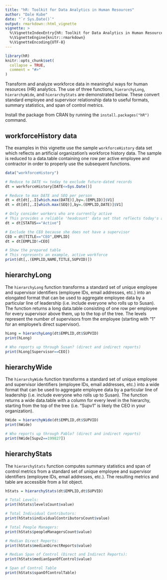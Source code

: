 ```yaml
---
title: "hR: Toolkit for Data Analytics in Human Resources"
author: "Dale Kube"
date: "`r Sys.Date()`"
output: rmarkdown::html_vignette
vignette: >
  %\VignetteIndexEntry{hR: Toolkit for Data Analytics in Human Resources}
  %\VignetteEngine{knitr::rmarkdown}
  %\VignetteEncoding{UTF-8}
---
```


```r
library(hR)
knitr::opts_chunk$set(
  collapse = TRUE,
  comment = "#>"
)
```

Transform and analyze workforce data in meaningful ways for human resources (HR) analytics. The use of three functions, `hierarchyLong`, `hierarchyWide`, and `hierarchyStats` are demonstrated below. These convert standard employee and supervisor relationship data to useful formats, summary statistics, and span of control metrics.

Install the package from CRAN by running the `install.packages("hR")` command.

## workforceHistory data

The examples in this vignette use the sample `workforceHistory` data set which reflects an artificial organization's workforce history data. The sample is reduced to a data.table containing one row per active employee and contractor in order to properly use the subsequent functions.

```r
data("workforceHistory")

# Reduce to DATE <= today to exclude future-dated records
dt = workforceHistory[DATE<=Sys.Date()]

# Reduce to max DATE and SEQ per person
dt = dt[dt[,.I[which.max(DATE)],by=.(EMPLID)]$V1]
dt = dt[dt[,.I[which.max(SEQ)],by=.(EMPLID,DATE)]$V1]

# Only consider workers who are currently active
# This provides a reliable 'headcount' data set that reflects today's active workforce
dt = dt[STATUS=="Active"]

# Exclude the CEO because she does not have a supervisor
CEO = dt[TITLE=="CEO",EMPLID]
dt = dt[EMPLID!=CEO]

# Show the prepared table
# This represents an example, active workforce
print(dt[,.(EMPLID,NAME,TITLE,SUPVID)])
```


## hierarchyLong

The `hierarchyLong` function transforms a standard set of unique employee and supervisor identifiers (employee IDs, email addresses, etc.) into an elongated format that can be used to aggregate employee data by a particular line of leadership (i.e. include everyone who rolls up to Susan). The function returns a long data.table consisting of one row per employee for every supervisor above them, up to the top of the tree. The levels represent the number of supervisors from the employee (starting with "1" for an employee's direct supervisor).

```r
hLong = hierarchyLong(dt$EMPLID,dt$SUPVID)
print(hLong)

# Who reports up through Susan? (direct and indirect reports)
print(hLong[Supervisor==CEO])
```


## hierarchyWide

The `hierarchyWide` function transforms a standard set of unique employee and supervisor identifiers (employee IDs, email addresses, etc.) into a wide format that can be used to aggregate employee data by a particular line of leadership (i.e. include everyone who rolls up to Susan). The function returns a wide data.table with a column for every level in the hierarchy, starting from the top of the tree (i.e. "Supv1" is likely the CEO in your organization).

```r
hWide = hierarchyWide(dt$EMPLID,dt$SUPVID)
print(hWide)

# Who reports up through Pablo? (direct and indirect reports)
print(hWide[Supv2==199827])
```

## hierarchyStats

The `hierarchyStats` function computes summary statistics and span of control metrics from a standard set of unique employee and supervisor identifiers (employee IDs, email addresses, etc.). The resulting metrics and table are accessible from a list object.

```r
hStats = hierarchyStats(dt$EMPLID,dt$SUPVID)

# Total Levels:
print(hStats$levelsCount$value)

# Total Individual Contributors:
print(hStats$individualContributorsCount$value)

# Total People Managers:
print(hStats$peopleManagersCount$value)

# Median Direct Reports:
print(hStats$medianDirectReports$value)

# Median Span of Control (Direct and Indirect Reports):
print(hStats$medianSpanOfControl$value)

# Span of Control Table
print(hStats$spanOfControlTable)
```